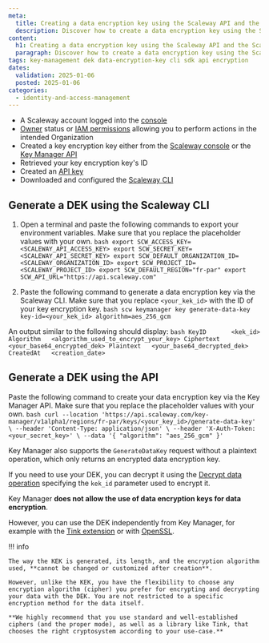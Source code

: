 ```yaml
---
meta:
  title: Creating a data encryption key using the Scaleway API and the Scaleway CLI
  description: Discover how to create a data encryption key using the Scaleway API and the Scaleway CLI.
content:
  h1: Creating a data encryption key using the Scaleway API and the Scaleway CLI
  paragraph: Discover how to create a data encryption key using the Scaleway API and the Scaleway CLI.
tags: key-management dek data-encryption-key cli sdk api encryption
dates:
  validation: 2025-01-06
  posted: 2025-01-06
categories:
  - identity-and-access-management
---
```


<Macro id="requirements" />

- A Scaleway account logged into the [console](https://console.scaleway.com)
- [Owner](/identity-and-access-management/iam/concepts/#owner) status or [IAM permissions](/identity-and-access-management/iam/concepts/#permission) allowing you to perform actions in the intended Organization
- Created a key encryption key either from the [Scaleway console](/identity-and-access-management/key-manager/how-to/create-km-key) or the [Key Manager API](https://www.scaleway.com/en/developers/api/key-manager/#path-keys-create-a-key)
- Retrieved your key encryption key's ID
- Created an [API key](/identity-and-access-management/iam/how-to/create-api-keys/)
- Downloaded and configured the [Scaleway CLI](https://github.com/scaleway/scaleway-cli?tab=readme-ov-file#getting-started)

## Generate a DEK using the Scaleway CLI

1. Open a terminal and paste the following commands to export your environment variables. Make sure that you replace the placeholder values with your own.
        ```bash
        export SCW_ACCESS_KEY=<SCALEWAY_API_ACCESS_KEY>
        export SCW_SECRET_KEY=<SCALEWAY_API_SECRET_KEY>
        export SCW_DEFAULT_ORGANIZATION_ID=<SCALEWAY_ORGANIZATION_ID>
        export SCW_PROJECT_ID=<SCALEWAY_PROJECT_ID>
        export SCW_DEFAULT_REGION="fr-par"
        export SCW_API_URL="https://api.scaleway.com"
        ```

2. Paste the following command to generate a data encryption key via the Scaleway CLI. Make sure that you replace `<your_kek_id>` with the ID of your key encryption key.
        ```bash
        scw keymanager key generate-data-key key-id=<your_kek_id> algorithm=aes_256_gcm
        ```

An output similar to the following should display:
        ```bash
        KeyID       <kek_id>
        Algorithm   <algorithm_used_to_encrypt_your_key>
        Ciphertext  <your_base64_encrypted_dek>
        Plaintext   <your_base64_decrypted_dek>
        CreatedAt   <creation_date>
        ```


## Generate a DEK using the API

Paste the following command to create your data encryption key via the Key Manager API. Make sure that you replace the placeholder values with your own.
        ```bash
        curl --location 'https://api.scaleway.com/key-manager/v1alpha1/regions/fr-par/keys/<your_key_id>/generate-data-key' \
        --header 'Content-Type: application/json' \
        --header 'X-Auth-Token: <your_secret_key>' \
        --data '{
            "algorithm": "aes_256_gcm"
        }'
        ```

Key Manager also supports the `GenerateDataKey` request without a plaintext operation, which only returns an encrypted data encryption key.

If you need to use your DEK, you can decrypt it using the [Decrypt data operation](https://www.scaleway.com/en/developers/api/key-manager/#path-keys-decrypt-data) specifying the `kek_id` parameter used to encrypt it.

Key Manager **does not allow the use of data encryption keys for data encryption**.

However, you can use the DEK independently from Key Manager, for example with the [Tink extension](/encrypt-decrypt-dek-/#encrypt-and-decrypt-data-with-tink-and-key-manager) or with [OpenSSL](/encrypt-decrypt-dek/#manually-encrypt-and-decrypt-data-with-a-key-manager-dek).


!!! info

    The way the KEK is generated, its length, and the encryption algorithm used, **cannot be changed or customized after creation**.

    However, unlike the KEK, you have the flexibility to choose any encryption algorithm (cipher) you prefer for encrypting and decrypting your data with the DEK. You are not restricted to a specific encryption method for the data itself.

    **We highly recommend that you use standard and well-established ciphers (and the proper mode), as well as a library like Tink, that chooses the right cryptosystem according to your use-case.**